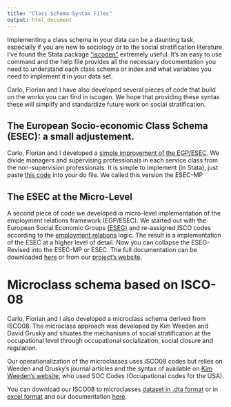```yaml
---
title: "Class Schema Syntax Files"
output: html_document
---
```


Implementing a class schema in your data can be a daunting task, especially if you are new to sociology or to the social stratification literature. I've found the Stata package ["iscogen"](https://ideas.repec.org/c/boc/bocode/s458665.html) extremely useful. It's an easy to use command and the help file provides all the necessary documentation you need to understand each class schema or index and what variables you need to implement it in your data set. 

Carlo, Florian and I have also developed several pieces of code that build on the works you can find in iscogen. We hope that providing these syntax these will simplify and standardize future work on social stratification. 



## The European Socio-economic Class Schema (ESEC): a small adjustement. 
Carlo, Florian and I developed a [simple improvement of the EGP/ESEC](https://osf.io/preprints/socarxiv/gwt8b/). We divide managers and supervising professionals in each service class from the non-supervision professionals. It is simple to implement (in Stata), just paste [this code](syntax_downloads_files/esec_mp.txt) into your do file. We called this version the ESEC-MP



## The ESEC at the Micro-Level 
A second piece of code we developed ia micro-level implementation of the employment relations framework (EGP/ESEC). We started out with the European Social Economic Groups [(ESEG)](https://www.gesis.org/fileadmin/upload/forschung/programme_projekte/sozialwissenschaften/Amtliche_Mikrodaten/ESeC_allbus_8006_.do) and re-assigned ISCO codes according to the [employment relations](https://www.ericharrison.co.uk/european-socio-economic-classification-esec.html) logic. The result is a implementation of the ESEC at a higher level of detail. Now you can collapse the ESEG-Revised into the ESEC-MP or ESEC. The full documentation can be downloaded [here](syntax_downloads_files/Notes on ESEG Revision.pdf) or from our [project's website](carlo/flo/oscar website).


# Microclass schema based on ISCO-08
Carlo, Florian and I also developed a microclass schema derived from ISCO08. The microclass approach was developed by Kim Weeden and David Grusky and situates the mechanisms of social stratification at the occupational level through occupational socialization, social closure and regulation. 

Our operationalization of the microclasses uses ISCO08 codes but relies on Weeden and Grusky's journal articles and the syntax of available on [Kim Weeden's website](http://www.kimweeden.com/research/occupations/), who used SOC Codes (Occupational codes for the USA). 

You can download our ISCO08 to microclasses [dataset in .dta format](syntax_downloads_files/isco08 to microclass.dta) or in [excel  format](syntax_downloads_files/isco08_micro_v2.xls) and our documentation [here](syntax_downloads_files/Creation of the cross walk from ISCO 2008 to micro.pdf).

